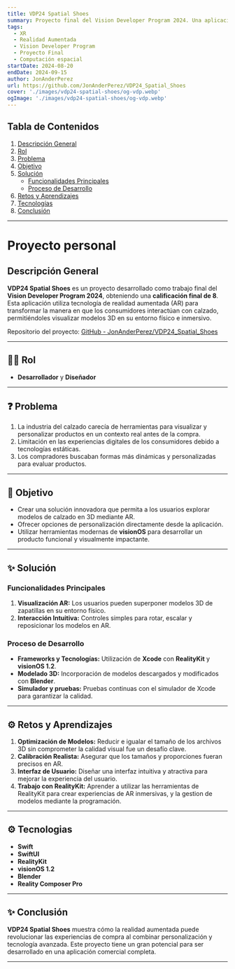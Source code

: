 ```yaml
---
title: VDP24 Spatial Shoes
summary: Proyecto final del Vision Developer Program 2024. Una aplicación de realidad aumentada (AR) diseñada para la industria del calzado, permitiendo explorar modelos 3D de zapatillas en tiempo real y visualizandolas en un espacio inmersivo espacial.
tags:
  - XR
  - Realidad Aumentada
  - Vision Developer Program
  - Proyecto Final
  - Computación espacial
startDate: 2024-08-20
endDate: 2024-09-15
author: JonAnderPerez
url: https://github.com/JonAnderPerez/VDP24_Spatial_Shoes
cover: './images/vdp24-spatial-shoes/og-vdp.webp'
ogImage: './images/vdp24-spatial-shoes/og-vdp.webp'
---
```


## Tabla de Contenidos
1. [Descripción General](#descripción-general)
2. [Rol](#rol)
3. [Problema](#problema)
4. [Objetivo](#objetivo)
5. [Solución](#solución)
    - [Funcionalidades Principales](#funcionalidades-principales)
    - [Proceso de Desarrollo](#proceso-de-desarrollo)
6. [Retos y Aprendizajes](#retos-y-aprendizajes)
7. [Tecnologías](#tecnologias)
8. [Conclusión](#conclusión)

---

# Proyecto personal

## Descripción General
**VDP24 Spatial Shoes** es un proyecto desarrollado como trabajo final del **Vision Developer Program 2024**, obteniendo una **calificación final de 8**. Esta aplicación utiliza tecnología de realidad aumentada (AR) para transformar la manera en que los consumidores interactúan con calzado, permitiéndoles visualizar modelos 3D en su entorno físico e inmersivo.

Repositorio del proyecto: [GitHub - JonAnderPerez/VDP24_Spatial_Shoes](https://github.com/JonAnderPerez/VDP24_Spatial_Shoes)

---

## 👨‍💻 Rol
- **Desarrollador** y **Diseñador**

---

## ❓ Problema
1. La industria del calzado carecía de herramientas para visualizar y personalizar productos en un contexto real antes de la compra.
2. Limitación en las experiencias digitales de los consumidores debido a tecnologías estáticas.
3. Los compradores buscaban formas más dinámicas y personalizadas para evaluar productos.

---

## 🎯 Objetivo
- Crear una solución innovadora que permita a los usuarios explorar modelos de calzado en 3D mediante AR.
- Ofrecer opciones de personalización directamente desde la aplicación.
- Utilizar herramientas modernas de **visionOS** para desarrollar un producto funcional y visualmente impactante.

---

## ✨ Solución

### Funcionalidades Principales
1. **Visualización AR:** Los usuarios pueden superponer modelos 3D de zapatillas en su entorno físico.
2. **Interacción Intuitiva:** Controles simples para rotar, escalar y reposicionar los modelos en AR.

### Proceso de Desarrollo
- **Frameworks y Tecnologías:** Utilización de **Xcode** con **RealityKit** y **visionOS 1.2**.
- **Modelado 3D:** Incorporación de modelos descargados y modificados con **Blender**.
- **Simulador y pruebas:** Pruebas continuas con el simulador de Xcode para garantizar la calidad.

---

## ⚙️ Retos y Aprendizajes
1. **Optimización de Modelos:** Reducir e igualar el tamaño de los archivos 3D sin comprometer la calidad visual fue un desafío clave.
2. **Calibración Realista:** Asegurar que los tamaños y proporciones fueran precisos en AR.
3. **Interfaz de Usuario:** Diseñar una interfaz intuitiva y atractiva para mejorar la experiencia del usuario.
4. **Trabajo con RealityKit:** Aprender a utilizar las herramientas de RealityKit para crear experiencias de AR inmersivas, y la gestion de modelos mediante la programación.

---

## ⚙️ Tecnologias
- **Swift**
- **SwiftUI**
- **RealityKit**
- **visionOS 1.2**
- **Blender**
- **Reality Composer Pro**

---

## ✨ Conclusión
**VDP24 Spatial Shoes** muestra cómo la realidad aumentada puede revolucionar las experiencias de compra al combinar personalización y tecnología avanzada. Este proyecto tiene un gran potencial para ser desarrollado en una aplicación comercial completa.

---
